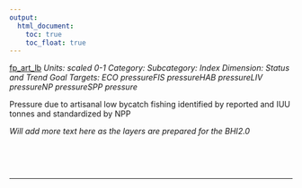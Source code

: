 ```yaml
---
output:
  html_document:
    toc: true
    toc_float: true
---
```


[fp_art_lb](https://github.com/OHI-Science/bhi/blob/master/baltic/layers/fp_art_lb_gl2018.csv)
*Units: scaled 0-1*
*Category:*
*Subcategory:*
*Index Dimension: Status and Trend*
*Goal Targets: ECO pressureFIS pressureHAB pressureLIV pressureNP pressureSPP pressure*

Pressure due to artisanal low bycatch fishing identified by reported and IUU tonnes and standardized by NPP

*Will add more text here as the layers are prepared for the BHI2.0*

<br>



<br>

--- 
